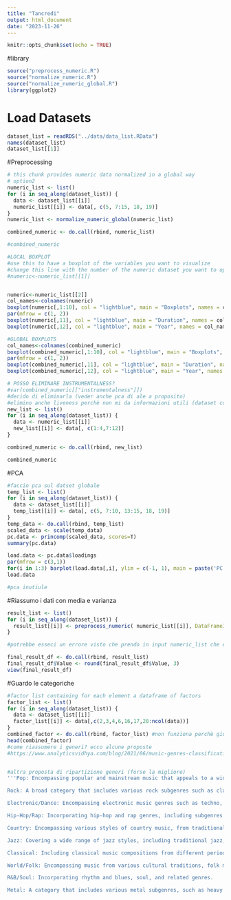 ```yaml
---
title: "Tancredi"
output: html_document
date: "2023-11-26"
---
```


```r
knitr::opts_chunk$set(echo = TRUE)
```

#library
```r
source("preprocess_numeric.R")
source("normalize_numeric.R")
source("normalize_numeric_global.R")
library(ggplot2)
```

# Load Datasets
```r
dataset_list = readRDS("../data/data_list.RData")
names(dataset_list)
dataset_list[[1]]
```

#Preprocessing
```r
# this chunk provides numeric data normalized in a global way
# option2 
numeric_list <- list()
for (i in seq_along(dataset_list)) {
  data <- dataset_list[[i]]
  numeric_list[[i]] <- data[, c(5, 7:15, 18, 19)]
}
numeric_list <- normalize_numeric_global(numeric_list)

combined_numeric <- do.call(rbind, numeric_list)

#combined_numeric
```


```r
#LOCAL BOXPLOT
#use this to have a boxplot of the variables you want to visualize
#change this line with the number of the numeric dataset you want to open
#numeric<-numeric_list[[1]]


numeric<-numeric_list[[2]]
col_names<-colnames(numeric)
boxplot(numeric[,1:10], col = "lightblue", main = "Boxplots", names = col_names[1:10], cex.axis = 0.5)
par(mfrow = c(1, 2))
boxplot(numeric[,11], col = "lightblue", main = "Duration", names = col_names[11], cex.axis = 0.5)
boxplot(numeric[,12], col = "lightblue", main = "Year", names = col_names[12], cex.axis = 0.5)

```

```r
#GLOBAL BOXPLOTS
col_names<-colnames(combined_numeric)
boxplot(combined_numeric[,1:10], col = "lightblue", main = "Boxplots", names = col_names[1:10], cex.axis = 0.5)
par(mfrow = c(1, 2))
boxplot(combined_numeric[,11], col = "lightblue", main = "Duration", names = col_names[11], cex.axis = 0.5)
boxplot(combined_numeric[,12], col = "lightblue", main = "Year", names = col_names[12], cex.axis = 0.5)
```
```r
# POSSO ELIMINARE INSTRUMENTALNESS?
#var(combined_numeric[["instrumentalness"]])
#decido di eliminarla (veder anche pca di ale a proposito)
#elimino anche liveness perchè non mi da informazioni utili (dataset composto quasi solo da musica registrata in studio e anche se così non fosse mi importa poco)
new_list <- list()
for (i in seq_along(dataset_list)) {
  data <- numeric_list[[i]]
  new_list[[i]] <- data[, c(1:4,7:12)]
}

combined_numeric <- do.call(rbind, new_list)

combined_numeric
```

#PCA
```r
#faccio pca sul datset globale
temp_list <- list()
for (i in seq_along(dataset_list)) {
  data <- dataset_list[[i]]
  temp_list[[i]] <- data[, c(5, 7:10, 13:15, 18, 19)]
}
temp_data <- do.call(rbind, temp_list)
scaled_data <- scale(temp_data)
pc.data <- princomp(scaled_data, scores=T)
summary(pc.data)

load.data <- pc.data$loadings
par(mfrow = c(3,1))
for(i in 1:3) barplot(load.data[,i], ylim = c(-1, 1), main = paste('PC', i))
load.data

#pca inutiule
```
#Riassumo i dati con media e varianza
```r
result_list <- list()
for (i in seq_along(dataset_list)) {
  result_list[[i]] <- preprocess_numeric( numeric_list[[i]], DataFrameID = i)
}

#potrebbe esseci un errore visto che prendo in input numeric_list che è gia stata scalata. inoltre ci sono tutte le colonne

final_result_df <- do.call(rbind, result_list)
final_result_df$Value <- round(final_result_df$Value, 3)
view(final_result_df)
```
#Guardo le categoriche
```r
#factor list containing for each element a dataframe of factors
factor_list <- list()
for (i in seq_along(dataset_list)) {
  data <- dataset_list[[i]]
  factor_list[[i]] <- data[,c(2,3,4,6,16,17,20:ncol(data))]
}
combined_factor <- do.call(rbind, factor_list) #non funziona perchè giustamente ogni playlist ha un numeri duverso di colonne 
head(combined_factor)
#come riassumere i generi? ecco alcune proposte 
#https://www.analyticsvidhya.com/blog/2021/06/music-genres-classification-using-deep-learning-techniques/


#altra proposta di ripartizione generi (forse la migliore)
'''Pop: Encompassing popular and mainstream music that appeals to a wide audience. Pop music often incorporates elements from various genres.

Rock: A broad category that includes various rock subgenres such as classic rock, alternative rock, indie rock, and more.

Electronic/Dance: Encompassing electronic music genres such as techno, house, trance, dubstep, and more.

Hip-Hop/Rap: Incorporating hip-hop and rap genres, including subgenres like trap, old school hip-hop, and experimental hip-hop.

Country: Encompassing various styles of country music, from traditional country to country pop.

Jazz: Covering a wide range of jazz styles, including traditional jazz, swing, bebop, and modern jazz.

Classical: Including classical music compositions from different periods, such as Baroque, Classical, Romantic, and Contemporary classical.

World/Folk: Encompassing music from various cultural traditions, folk music, and world music genres.

R&B/Soul: Incorporating rhythm and blues, soul, and related genres.

Metal: A category that includes various metal subgenres, such as heavy metal, thrash metal, death metal, and more.'''
```


